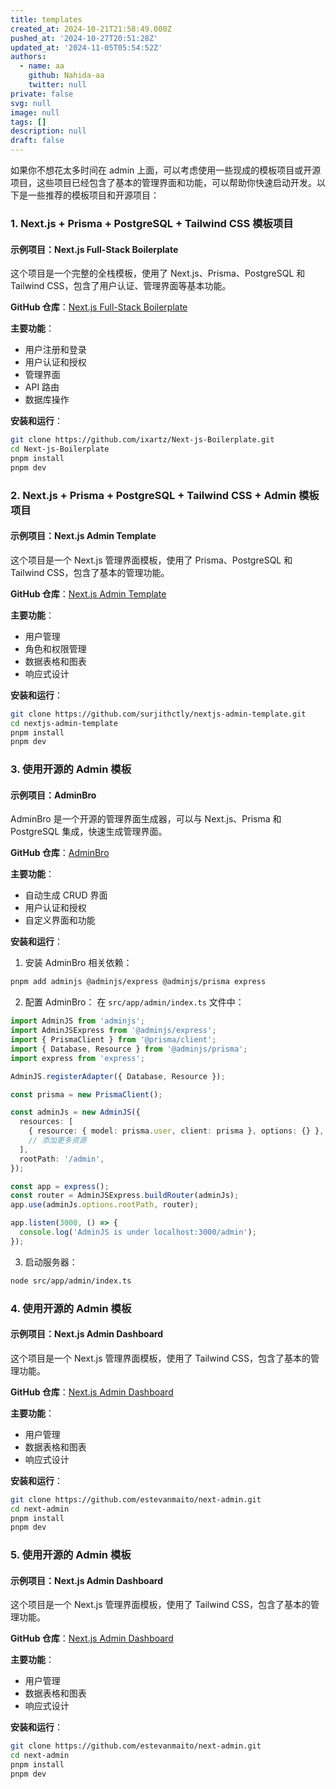 ```yaml
---
title: templates
created_at: 2024-10-21T21:58:49.000Z
pushed_at: '2024-10-27T20:51:28Z'
updated_at: '2024-11-05T05:54:52Z'
authors:
  - name: aa
    github: Nahida-aa
    twitter: null
private: false
svg: null
image: null
tags: []
description: null
draft: false
---
```

如果你不想花太多时间在 admin 上面，可以考虑使用一些现成的模板项目或开源项目，这些项目已经包含了基本的管理界面和功能，可以帮助你快速启动开发。以下是一些推荐的模板项目和开源项目：

### 1. Next.js + Prisma + PostgreSQL + Tailwind CSS 模板项目

#### 示例项目：Next.js Full-Stack Boilerplate
这个项目是一个完整的全栈模板，使用了 Next.js、Prisma、PostgreSQL 和 Tailwind CSS，包含了用户认证、管理界面等基本功能。

**GitHub 仓库**：[Next.js Full-Stack Boilerplate](https://github.com/ixartz/Next-js-Boilerplate)

**主要功能**：
- 用户注册和登录
- 用户认证和授权
- 管理界面
- API 路由
- 数据库操作

**安装和运行**：
```sh
git clone https://github.com/ixartz/Next-js-Boilerplate.git
cd Next-js-Boilerplate
pnpm install
pnpm dev
```

### 2. Next.js + Prisma + PostgreSQL + Tailwind CSS + Admin 模板项目

#### 示例项目：Next.js Admin Template
这个项目是一个 Next.js 管理界面模板，使用了 Prisma、PostgreSQL 和 Tailwind CSS，包含了基本的管理功能。

**GitHub 仓库**：[Next.js Admin Template](https://github.com/surjithctly/nextjs-admin-template)

**主要功能**：
- 用户管理
- 角色和权限管理
- 数据表格和图表
- 响应式设计

**安装和运行**：
```sh
git clone https://github.com/surjithctly/nextjs-admin-template.git
cd nextjs-admin-template
pnpm install
pnpm dev
```

### 3. 使用开源的 Admin 模板

#### 示例项目：AdminBro
AdminBro 是一个开源的管理界面生成器，可以与 Next.js、Prisma 和 PostgreSQL 集成，快速生成管理界面。

**GitHub 仓库**：[AdminBro](https://github.com/SoftwareBrothers/adminjs)

**主要功能**：
- 自动生成 CRUD 界面
- 用户认证和授权
- 自定义界面和功能

**安装和运行**：
1. 安装 AdminBro 相关依赖：
```sh
pnpm add adminjs @adminjs/express @adminjs/prisma express
```

2. 配置 AdminBro：
在 `src/app/admin/index.ts` 文件中：
```ts
import AdminJS from 'adminjs';
import AdminJSExpress from '@adminjs/express';
import { PrismaClient } from '@prisma/client';
import { Database, Resource } from '@adminjs/prisma';
import express from 'express';

AdminJS.registerAdapter({ Database, Resource });

const prisma = new PrismaClient();

const adminJs = new AdminJS({
  resources: [
    { resource: { model: prisma.user, client: prisma }, options: {} },
    // 添加更多资源
  ],
  rootPath: '/admin',
});

const app = express();
const router = AdminJSExpress.buildRouter(adminJs);
app.use(adminJs.options.rootPath, router);

app.listen(3000, () => {
  console.log('AdminJS is under localhost:3000/admin');
});
```

3. 启动服务器：
```sh
node src/app/admin/index.ts
```

### 4. 使用开源的 Admin 模板

#### 示例项目：Next.js Admin Dashboard
这个项目是一个 Next.js 管理界面模板，使用了 Tailwind CSS，包含了基本的管理功能。

**GitHub 仓库**：[Next.js Admin Dashboard](https://github.com/estevanmaito/next-admin)

**主要功能**：
- 用户管理
- 数据表格和图表
- 响应式设计

**安装和运行**：
```sh
git clone https://github.com/estevanmaito/next-admin.git
cd next-admin
pnpm install
pnpm dev
```

### 5. 使用开源的 Admin 模板

#### 示例项目：Next.js Admin Dashboard
这个项目是一个 Next.js 管理界面模板，使用了 Tailwind CSS，包含了基本的管理功能。

**GitHub 仓库**：[Next.js Admin Dashboard](https://github.com/estevanmaito/next-admin)

**主要功能**：
- 用户管理
- 数据表格和图表
- 响应式设计

**安装和运行**：
```sh
git clone https://github.com/estevanmaito/next-admin.git
cd next-admin
pnpm install
pnpm dev
```
